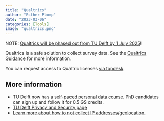 ```yaml
---
title: "Qualtrics"
author: "Esther Plomp"
date: "2023-03-06"
categories: [Tools]
image: "qualtrics.png"
---
```


NOTE: [Qualtrics will be phased out from TU Delft by 1 July 2025](https://intranet.tudelft.nl/en/group/guest/-/overgang-naar-microsoft-forms-ter-vervanging-van-survey-platform-qualtrics)!

Qualtrics is a safe solution to collect survey data. See the [Qualtrics Guidance](https://d2k0ddhflgrk1i.cloudfront.net/Studentenportal/Centraal/ICT/Privacy/Qualtrics_guidance%202022-08.pdf) for more information.

You can request access to Qualtric licenses [via topdesk](https://tudelft.topdesk.net/tas/public/ssp/content/detail/service?unid=57ec510c3da9408b929c2eeee82b4eaa).

## **More information**

-   TU Delft now has a [self-paced personal data course](https://www.tudelft.nl/en/library/research-data-management/r/training-events/training-for-researchers/personal-data-human-subjects-in-research). PhD candidates can sign up and follow it for 0.5 GS credits.
-   [TU Delft Privacy and Security page](https://tud365.sharepoint.com/sites/SecurityPrivacyTUD/SitePages/en/Home.aspx)
-   [Learn more about how to not collect IP addresses/geolocation.](https://renebekkers.wordpress.com/2023/07/03/how-not-to-collect-data-on-qualtrics/)
